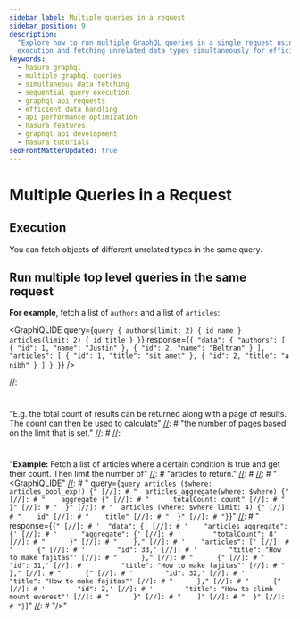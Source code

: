```yaml
---
sidebar_label: Multiple queries in a request
sidebar_position: 9
description:
  "Explore how to run multiple GraphQL queries in a single request using Hasura. Learn about the processes of sequential
  execution and fetching unrelated data types simultaneously for efficient data handling and improved API performance."
keywords:
  - hasura graphql
  - multiple graphql queries
  - simultaneous data fetching
  - sequential query execution
  - graphql api requests
  - efficient data handling
  - api performance optimization
  - hasura features
  - graphql api development
  - hasura tutorials
seoFrontMatterUpdated: true
---
```



# Multiple Queries in a Request

## Execution

You can fetch objects of different unrelated types in the same query.

## Run multiple top level queries in the same request

**For example**, fetch a list of `authors` and a list of `articles`:

<GraphiQLIDE
  query={`query {
  authors(limit: 2) {
    id
    name
  }
  articles(limit: 2) {
    id
    title
  }
}`}
  response={`{
  "data": {
    "authors": [
      {
        "id": 1,
        "name": "Justin"
      },
      {
        "id": 2,
        "name": "Beltran"
      }
    ],
    "articles": [
      {
        "id": 1,
        "title": "sit amet"
      },
      {
        "id": 2,
        "title": "a nibh"
      }
    ]
  }
}`}
/>

[//]: # "## Fetch limited results along with data aggregated over all results _(e.g. total count)_ in the same query"
[//]: #
[//]: # "Sometimes, some aggregated information on all the data is required along with a subset of data."
[//]: #
[//]:
  #
  "E.g. the total count of results can be returned along with a page of results. The count can then be used to calculate"
[//]: # "the number of pages based on the limit that is set."
[//]: #
[//]:
  #
  "**Example:** Fetch a list of articles where a certain condition is true and get their count. Then limit the number of"
[//]: # "articles to return."
[//]: #
[//]: # "<GraphiQLIDE"
[//]: # "  query={`query articles ($where: articles_bool_exp!) {"
[//]: # "  articles_aggregate(where: $where) {"
[//]: # "    aggregate {"
[//]: # "      totalCount: count"
[//]: # "    }"
[//]: # "  }"
[//]: # "  articles (where: $where limit: 4) {"
[//]: # "    id"
[//]: # "    title"
[//]: # "  }"
[//]: # "}`}"
[//]: # "  response={`{"
[//]: # '  "data": {'
[//]: # '    "articles_aggregate": {'
[//]: # '      "aggregate": {'
[//]: # '        "totalCount": 8'
[//]: # "      }"
[//]: # "    },"
[//]: # '    "articles": ['
[//]: # "      {"
[//]: # '        "id": 33,'
[//]: # '        "title": "How to make fajitas"'
[//]: # "      },"
[//]: # "      {"
[//]: # '        "id": 31,'
[//]: # '        "title": "How to make fajitas"'
[//]: # "      },"
[//]: # "      {"
[//]: # '        "id": 32,'
[//]: # '        "title": "How to make fajitas"'
[//]: # "      },"
[//]: # "      {"
[//]: # '        "id": 2,'
[//]: # '        "title": "How to climb mount everest"'
[//]: # "      }"
[//]: # "    ]"
[//]: # "  }"
[//]: # "}`}"
[//]: # "/>"

